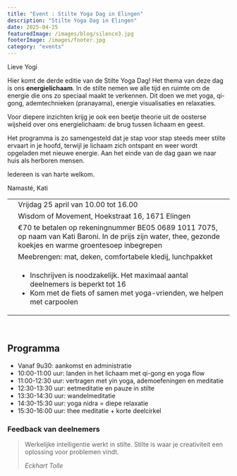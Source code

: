 ```yaml
---
title: "Event : Stilte Yoga Dag in Elingen"
description: "Stilte Yoga Dag in Elingen"
date: 2025-04-25
featuredImage: /images/blog/silence3.jpg
footerImage: /images/footer.jpg
category: "events"
---
```


Lieve Yogi

Hier komt de derde editie van de Stilte Yoga Dag! Het thema van deze dag is ons **energielichaam**. In de stilte nemen we alle tijd en ruimte om de energie die ons zo speciaal maakt te verkennen. Dit doen we met yoga, qi-gong, ademtechnieken (pranayama), energie visualisaties en relaxaties. 

Voor diepere inzichten krijg je ook een beetje theorie uit de oosterse wijsheid over ons energielichaam: de brug tussen lichaam en geest.

Het programma is zo samengesteld dat je stap voor stap steeds meer stilte ervaart in je hoofd, terwijl je lichaam zich ontspant en weer wordt opgeladen met nieuwe energie.
Aan het einde van de dag gaan we naar huis als herboren mensen.

Iedereen is van harte welkom.

Namasté,
Kati

|  | |
| :---: | --- |
|<CalendarIcon/>| Vrijdag 25 april van 10.00 tot 16.00 |
| <LocationIcon/> | Wisdom of Movement, Hoekstraat 16, 1671 Elingen | 
| <MoneyIcon/> |€70 te betalen op rekeningnummer BE05 0689 1011 7075, op naam van Kati Baroni. In de prijs zijn water, thee, gezonde koekjes en warme groentesoep inbegrepen | 
 |<ToolIcon/>|Meebrengen: mat, deken, comfortabele kledij, lunchpakket|
| <BellIcon/> | <ul><li>Inschrijven is noodzakelijk. Het maximaal aantal deelnemers is beperkt tot 16</li><li>Kom met de fiets of samen met yoga-vrienden, we helpen met carpoolen</li></ul> | 

<br/>

## Programma
- Vanaf 9u30: aankomst en administratie 
- 10:00-11:00 uur: landen in het lichaam met qi-gong en yoga flow
- 11:00-12:30 uur: vertragen met yin yoga, ademoefeningen en meditatie
- 12:30-13:30 uur: eetmeditatie en pauze in stilte 
- 13:30-14:30 uur: wandelmeditatie
- 14:30-15:30 uur: yoga nidra = diepe relaxatie
- 15:30-16:00 uur: thee meditatie + korte deelcirkel

 
<Content fullwidth>
    <h3>Feedback van deelnemers</h3>       
    <Carousel ContentWithBackgroundImageName="" folderNameWithMdxFiles="silence-day-testimonial"/>   
</Content>


   
<blockquote>
  <p>Werkelijke intelligentie werkt in stilte. Stilte is waar je creativiteit een oplossing voor problemen vindt.</p>
  <cite>Eckhart Tolle</cite>
</blockquote>